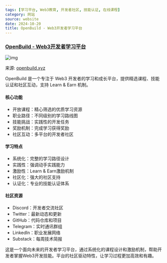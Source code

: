 ```yaml
---
tags: [学习平台, Web3教育, 开发者社区, 技能认证, 在线课程]
category: 网站
source: website
date: 2024-10-20
title: OpenBuild - Web3开发者学习平台
---
```


### [OpenBuild - Web3开发者学习平台](https://openbuild.xyz/)

![img](https://img.mengpeng.tech/i/2024/12/06/67528ba61093d.webp)

来源: [openbuild.xyz](https://openbuild.xyz/)

OpenBuild 是一个专注于 Web3 开发者的学习和成长平台，提供精选课程、技能认证和社区互动，支持 Learn & Earn 机制。

#### 核心功能
- 开放课程：精心筛选的优质学习资源
- 职业路径：不同级别的学习路线图
- 技能挑战：实践性的开发任务
- 奖励机制：完成学习获得奖励
- 社区互动：多平台的开发者社区

#### 学习特点
- 系统化：完整的学习路径设计
- 实践性：强调动手实践能力
- 激励性：Learn & Earn激励机制
- 社区化：强大的社区支持
- 认证化：专业的技能认证体系

#### 社区资源
- Discord：开发者交流社区
- Twitter：最新动态和更新
- GitHub：代码仓库和项目
- Telegram：实时通讯群组
- LinkedIn：职业发展网络
- Substack：每周技术简报

这是一个面向未来的开发者学习平台，通过系统化的课程设计和激励机制，帮助开发者掌握Web3开发技能。平台的社区驱动特性，让学习过程更加高效和有趣。 